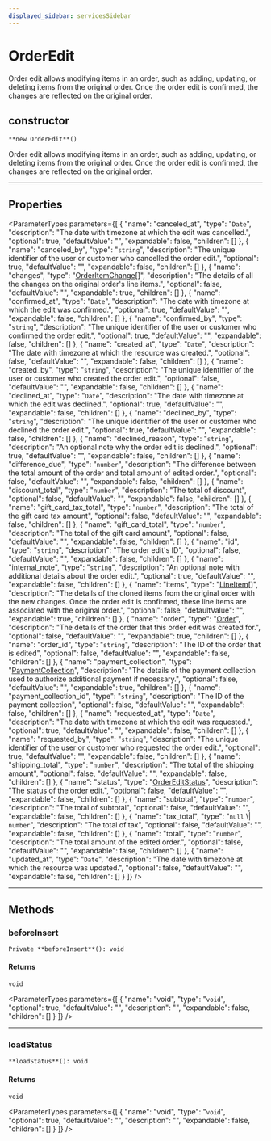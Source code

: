 ```yaml
---
displayed_sidebar: servicesSidebar
---
```



# OrderEdit

Order edit allows modifying items in an order, such as adding, updating, or deleting items from the original order. Once the order edit is confirmed, the changes are reflected on the original order.

## constructor

`**new OrderEdit**()`

Order edit allows modifying items in an order, such as adding, updating, or deleting items from the original order. Once the order edit is confirmed, the changes are reflected on the original order.

___

## Properties

<ParameterTypes parameters={[
  {
    "name": "canceled_at",
    "type": "`Date`",
    "description": "The date with timezone at which the edit was cancelled.",
    "optional": true,
    "defaultValue": "",
    "expandable": false,
    "children": []
  },
  {
    "name": "canceled_by",
    "type": "`string`",
    "description": "The unique identifier of the user or customer who cancelled the order edit.",
    "optional": true,
    "defaultValue": "",
    "expandable": false,
    "children": []
  },
  {
    "name": "changes",
    "type": "[OrderItemChange](OrderItemChange.mdx)[]",
    "description": "The details of all the changes on the original order's line items.",
    "optional": false,
    "defaultValue": "",
    "expandable": true,
    "children": []
  },
  {
    "name": "confirmed_at",
    "type": "`Date`",
    "description": "The date with timezone at which the edit was confirmed.",
    "optional": true,
    "defaultValue": "",
    "expandable": false,
    "children": []
  },
  {
    "name": "confirmed_by",
    "type": "`string`",
    "description": "The unique identifier of the user or customer who confirmed the order edit.",
    "optional": true,
    "defaultValue": "",
    "expandable": false,
    "children": []
  },
  {
    "name": "created_at",
    "type": "`Date`",
    "description": "The date with timezone at which the resource was created.",
    "optional": false,
    "defaultValue": "",
    "expandable": false,
    "children": []
  },
  {
    "name": "created_by",
    "type": "`string`",
    "description": "The unique identifier of the user or customer who created the order edit.",
    "optional": false,
    "defaultValue": "",
    "expandable": false,
    "children": []
  },
  {
    "name": "declined_at",
    "type": "`Date`",
    "description": "The date with timezone at which the edit was declined.",
    "optional": true,
    "defaultValue": "",
    "expandable": false,
    "children": []
  },
  {
    "name": "declined_by",
    "type": "`string`",
    "description": "The unique identifier of the user or customer who declined the order edit.",
    "optional": true,
    "defaultValue": "",
    "expandable": false,
    "children": []
  },
  {
    "name": "declined_reason",
    "type": "`string`",
    "description": "An optional note why the order edit is declined.",
    "optional": true,
    "defaultValue": "",
    "expandable": false,
    "children": []
  },
  {
    "name": "difference_due",
    "type": "`number`",
    "description": "The difference between the total amount of the order and total amount of edited order.",
    "optional": false,
    "defaultValue": "",
    "expandable": false,
    "children": []
  },
  {
    "name": "discount_total",
    "type": "`number`",
    "description": "The total of discount",
    "optional": false,
    "defaultValue": "",
    "expandable": false,
    "children": []
  },
  {
    "name": "gift_card_tax_total",
    "type": "`number`",
    "description": "The total of the gift card tax amount",
    "optional": false,
    "defaultValue": "",
    "expandable": false,
    "children": []
  },
  {
    "name": "gift_card_total",
    "type": "`number`",
    "description": "The total of the gift card amount",
    "optional": false,
    "defaultValue": "",
    "expandable": false,
    "children": []
  },
  {
    "name": "id",
    "type": "`string`",
    "description": "The order edit's ID",
    "optional": false,
    "defaultValue": "",
    "expandable": false,
    "children": []
  },
  {
    "name": "internal_note",
    "type": "`string`",
    "description": "An optional note with additional details about the order edit.",
    "optional": true,
    "defaultValue": "",
    "expandable": false,
    "children": []
  },
  {
    "name": "items",
    "type": "[LineItem](LineItem.mdx)[]",
    "description": "The details of the cloned items from the original order with the new changes. Once the order edit is confirmed, these line items are associated with the original order.",
    "optional": false,
    "defaultValue": "",
    "expandable": true,
    "children": []
  },
  {
    "name": "order",
    "type": "[Order](Order.mdx)",
    "description": "The details of the order that this order edit was created for.",
    "optional": false,
    "defaultValue": "",
    "expandable": true,
    "children": []
  },
  {
    "name": "order_id",
    "type": "`string`",
    "description": "The ID of the order that is edited",
    "optional": false,
    "defaultValue": "",
    "expandable": false,
    "children": []
  },
  {
    "name": "payment_collection",
    "type": "[PaymentCollection](PaymentCollection.mdx)",
    "description": "The details of the payment collection used to authorize additional payment if necessary.",
    "optional": false,
    "defaultValue": "",
    "expandable": true,
    "children": []
  },
  {
    "name": "payment_collection_id",
    "type": "`string`",
    "description": "The ID of the payment collection",
    "optional": false,
    "defaultValue": "",
    "expandable": false,
    "children": []
  },
  {
    "name": "requested_at",
    "type": "`Date`",
    "description": "The date with timezone at which the edit was requested.",
    "optional": true,
    "defaultValue": "",
    "expandable": false,
    "children": []
  },
  {
    "name": "requested_by",
    "type": "`string`",
    "description": "The unique identifier of the user or customer who requested the order edit.",
    "optional": true,
    "defaultValue": "",
    "expandable": false,
    "children": []
  },
  {
    "name": "shipping_total",
    "type": "`number`",
    "description": "The total of the shipping amount",
    "optional": false,
    "defaultValue": "",
    "expandable": false,
    "children": []
  },
  {
    "name": "status",
    "type": "[OrderEditStatus](../enums/OrderEditStatus.mdx)",
    "description": "The status of the order edit.",
    "optional": false,
    "defaultValue": "",
    "expandable": false,
    "children": []
  },
  {
    "name": "subtotal",
    "type": "`number`",
    "description": "The total of subtotal",
    "optional": false,
    "defaultValue": "",
    "expandable": false,
    "children": []
  },
  {
    "name": "tax_total",
    "type": "`null` \\| `number`",
    "description": "The total of tax",
    "optional": false,
    "defaultValue": "",
    "expandable": false,
    "children": []
  },
  {
    "name": "total",
    "type": "`number`",
    "description": "The total amount of the edited order.",
    "optional": false,
    "defaultValue": "",
    "expandable": false,
    "children": []
  },
  {
    "name": "updated_at",
    "type": "`Date`",
    "description": "The date with timezone at which the resource was updated.",
    "optional": false,
    "defaultValue": "",
    "expandable": false,
    "children": []
  }
]} />

___

## Methods

### beforeInsert

`Private **beforeInsert**(): void`

#### Returns

`void`

<ParameterTypes parameters={[
  {
    "name": "void",
    "type": "`void`",
    "optional": true,
    "defaultValue": "",
    "description": "",
    "expandable": false,
    "children": []
  }
]} />

___

### loadStatus

`**loadStatus**(): void`

#### Returns

`void`

<ParameterTypes parameters={[
  {
    "name": "void",
    "type": "`void`",
    "optional": true,
    "defaultValue": "",
    "description": "",
    "expandable": false,
    "children": []
  }
]} />
